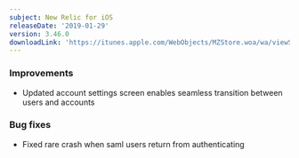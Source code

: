 ```yaml
---
subject: New Relic for iOS
releaseDate: '2019-01-29'
version: 3.46.0
downloadLink: 'https://itunes.apple.com/WebObjects/MZStore.woa/wa/viewSoftware?id=594038638&mt=8'
---
```


### Improvements

* Updated account settings screen enables seamless transition between users and accounts

### Bug fixes

* Fixed rare crash when saml users return from authenticating
